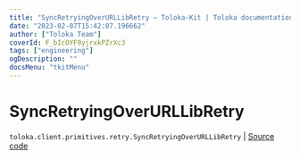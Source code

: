 ```yaml
---
title: "SyncRetryingOverURLLibRetry — Toloka-Kit | Toloka documentation"
date: "2023-02-07T15:42:07.196662"
author: ["Toloka Team"]
coverId: F_bIcOYF9yjrxkPZrXc3
tags: ["engineering"]
ogDescription: ""
docsMenu: "tkitMenu"
---
```


# SyncRetryingOverURLLibRetry
`toloka.client.primitives.retry.SyncRetryingOverURLLibRetry` | [Source code](https://github.com/Toloka/toloka-kit/blob/v1.1.3/src/client/primitives/retry.py#L302)
